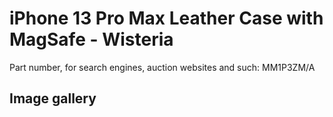 
# iPhone 13 Pro Max Leather Case with MagSafe - Wisteria

Part number, for search engines, auction websites and such: MM1P3ZM/A

## Image gallery

<div style={{ width: "768px" }}>
  <GalleryComponent
    images={[
      {
        original: "/everysource/MM1P3.png",
        thumbnail: "/everypreview/MM1P3.png",
      },
      {
        original: "/everysource/MM1P3_AV1.png",
        thumbnail: "/everypreview/MM1P3_AV1.png",
      },
      {
        original: "/everysource/MM1P3_AV2.png",
        thumbnail: "/everypreview/MM1P3_AV2.png",
      },
      {
        original: "/everysource/MM1P3_AV3.png",
        thumbnail: "/everypreview/MM1P3_AV3.png",
      },
      {
        original: "/everysource/MM1P3_AV4.png",
        thumbnail: "/everypreview/MM1P3_AV4.png",
      }
    ]}
  />
</div>
